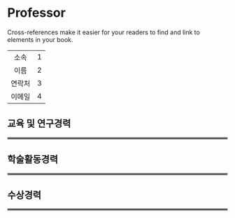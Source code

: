 # Professor

Cross-references make it easier for your readers to find and link to elements in your book.

| | |
| :-: | :-: |
| 소속 | 1 |
| 이름 | 2 |
| 연락처 | 3 |
| 이메일 | 4 |


## 교육 및 연구경력
<hr style="border:2px solid gray"> </hr>


## 학술활동경력
<hr style="border:2px solid gray"> </hr>



## 수상경력
<hr style="border:2px solid gray"> </hr>

